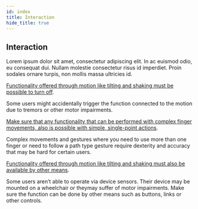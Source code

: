 ```yaml
---
id: index
title: Interaction
hide_title: true
---
```



<Card icon="🤏">

## Interaction

Lorem ipsum dolor sit amet, consectetur adipiscing elit. In ac euismod odio, eu consequat dui. Nullam molestie consectetur risus id imperdiet. Proin sodales ornare turpis, non mollis massa ultricies id.

</Card>

<CategoryItem id="functionality-off">

[Functionality offered through motion like tilting and shaking must be possible to turn off](functionality-off.md).

Some users might accidentally trigger the function connected to the motion due to tremors or other motor impairments. 

</CategoryItem>

<CategoryItem id="single-point-actions">

[Make sure that any functionality that can be performed with complex finger movements, also is possible with simple, single-point actions](single-point-actions.md).

Complex movements and gestures where you need to use more than one finger or need to follow a path type gesture require dexterity and accuracy that may be hard for certain users.

</CategoryItem>

<CategoryItem id="functionality-options">

[Functionality offered through motion like tilting and shaking must also be available by other means](functionality-options.md).

Some users aren’t able to operate via device sensors. Their device may be mounted on a wheelchair or theymay suffer of motor impairments. Make sure the function can be done by other means such as buttons, links or other controls.  

</CategoryItem>
